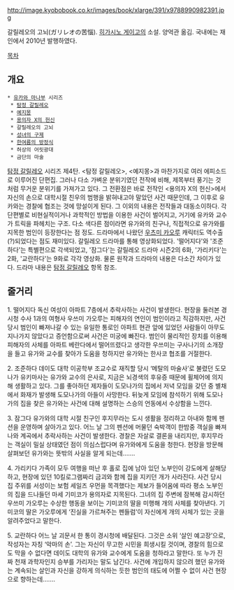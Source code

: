 http://image.kyobobook.co.kr/images/book/xlarge/391/x9788990982391.jpg

갈릴레오의 고뇌(ガリレオの苦惱).
[[히가시노 게이고]]의 소설. 양억관 옮김. 국내에는 재인에서 2010년 발행하였다.

[[목차]]

== 개요 ==

 * [[유카와 마나부]] 시리즈
  * [[탐정 갈릴레오]]
  * [[예지몽(소설)|예지몽]]
  * [[용의자 X의 헌신]]
  * 갈릴레오의 고뇌
  * [[성녀의 구제]]
  * [[한여름의 방정식]]
  * 허상의 어릿광대
  * 금단의 마술

[[탐정 갈릴레오]] 시리즈 제4탄.
<탐정 갈릴레오>, <예지몽>과 마찬가지로 여러 에피소드로 이루어진 단편집. 그러나 다소 가벼운 분위기였던 전작에 비해, 제목부터 풍기는 것 처럼 무거운 분위기를 가져가고 있다. 그 전환점은 바로 전작인 <용의자 X의 헌신>에서 자신의 손으로 대학시절 친우의 범행을 밝혀내고야 말았던 사건 때문인데, 그 이후로 유카와는 경찰에 협조는 것에 망설이게 된다.
그 이외의 내용은 전작들과 대동소이하다. 각 단편별로 비현실적이거나 과학적인 방법을 이용한 사건이 벌어지고, 거기에 유카와 교수가 트릭을 파헤치는 구조. 다소 색다른 점이라면 유가와의 친구나, 직접적으로 유가와를 지목한 범인이 등장한다는 점 정도. 드라마에서 나왔던 [[우츠미 카오루]] 캐릭터도 역수출(?)되었다는 점도 재미있다.
갈릴레오 드라마를 통해 영상화되었다. '떨어지다'와 '조준하다'는 특별편으로 각색되었고, '잠그다'는 갈릴레오 드라마 시즌2의 6화, '가리키다'는 2화, '교란하다'는 9화로 각각 영상화. 물론 원작과 드라마의 내용은 다소간 차이가 있다. 드라마 내용은 [[탐정 갈릴레오]] 항목 참조.

== 줄거리 ==

1. 떨어지다
독신 여성이 아파트 7층에서 추락사하는 사건이 발생한다. 현장을 둘러본 경시청 수사 1과의 여형사 우쓰미 가오루는 피해자의 연인이 범인이라고 직감하지만, 사건 당시 범인이 빠져나갈 수 있는 유일한 통로인 아파트 현관 앞에 있었던 사람들이 아무도 지나가지 않았다고 증언함으로써 사건은 미궁에 빠진다.
범인이 물리적인 장치를 이용해 피해자의 사체를 아파트 베란다에서 떨어뜨렸다고 생각한 우쓰미는 구사나기의 소개장을 들고 유가와 교수를 찾아가 도움을 청하지만 유가와는 한사코 협조를 거절한다.

2. 조준하다
데이도 대학 이공학부 조교수로 재직할 당시 ‘메탈의 마술사’로 불렸던 도모나가 유키마사는 유가와 교수의 은사로, 지금은 뇌경색의 후유증 때문에 휠체어에 의지해 생활하고 있다. 그를 좋아하던 제자들이 도모나가의 집에서 저녁 모임을 갖던 중 별채에서 화재가 발생해 도모나가의 아들이 사망한다. 뒤늦게 모임에 참석하기 위해 도모나가의 집을 찾은 유가와는 사건에 대해 설명하는 스승의 언동에서 수상함을 느낀다.

3. 잠그다
유가와의 대학 시절 친구인 후지무라는 도시 생활을 정리하고 아내와 함께 펜션을 운영하며 살아가고 있다. 
어느 날 그의 펜션에 머물던 숙박객이 한밤중 객실을 빠져나와 계곡에서 추락사하는 사건이 발생한다. 경찰은 자살로 결론을 내리지만, 후지무라는 객실이 밀실 상태였던 점이 의심스럽다며 유가와에게 도움을 청한다. 현장을 방문해 살펴보던 유가와는 뜻밖의 사실을 알게 되는데…….

4. 가리키다
가족이 모두 여행을 떠난 후 홀로 집에 남아 있던 노부인이 강도에게 살해당하고, 현장에 있던 10킬로그램짜리 금괴와 함께 집을 지키던 개가 사라진다. 사건 당시 집 주위를 서성이는 보험 세일즈 우먼을 목격했다는 제보가 들어옴에 따라 평소 노부인의 집을 드나들던 마세 기미코가 용의자로 지목된다. 그녀의 집 주변에 잠복해 감시하던 우쓰미 가오루는 수상한 행동을 보이는 기미코의 딸을 미행해 개의 사체를 찾아낸다. 
기미코의 딸은 가오루에게 ‘진실을 가르쳐주는 펜들럼’이 자신에게 개의 사체가 있는 곳을 알려주었다고 말한다.

5. 교란하다
어느 날 괴문서 한 통이 경시청에 배달된다. 그것은 소위 ‘살인 예고장’으로, 작성자는 자칭 ‘악마의 손’. 그는 자신이 무고한 시민을 희생시킬 것이며, 경찰의 힘으로도 막을 수 없다면 데이도 대학의 유가와 교수에게 도움을 청하라고 말한다. 또 누가 진짜 천재 과학자인지 승부를 가리자는 말도 남긴다. 사건에 개입하지 않으려 했던 유가와는 계속되는 살인과 자신을 강하게 의식하는 듯한 범인의 태도에 어쩔 수 없이 사건 현장으로 향하는데…….
